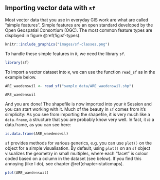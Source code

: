 ## Importing vector data with `sf` {#importing-vector-sf}

Most vector data that you use in everyday GIS work are what are called "simple features". Simple features are an open standard developed by the Open Geospatial Consortium (OGC). The most common feature types are displayed in figure \@ref(fig:sf-types).

<!--
# TODO(ratnanil) add this somewhere
#  Most functions in sf start with `st_`, which stands for "spatial type" and is the same syntax used by Postgis. Source: https://stackoverflow.com/questions/7234679/what-is-st-in-postgis and https://github.com/r-spatial/sf/issues/140#issuecomment-270029715
-->


```r
knitr::include_graphics("images/sf-classes.png")
```


To handle these simple features in `R`, we need the library `sf`. 

```r
library(sf)
```

To import a vector dataset into `R`, we can use the function `read_sf` as in the example below. 

<!--
//todo how does the user get access to this dataset? 
//body make this available through the package?
-->

```r

ARE_waedenswil <- read_sf("sample_data/ARE_waedenswil.shp")

ARE_waedenswil
```

And you are done! The shapefile is now imported into your `R` Session and you can start working with it. Much of the beauty in `sf` comes from it's simplicity: As you see from importing the shapefile, it is very much like a `data.frame`, a structure that you are probably know very well. In fact, it *is* a data.frame, as you can see here:

```r
is.data.frame(ARE_waedenswil)
```

`sf` provides methods for various generics, e.g. you can use `plot()` on the object for a simple visualisation. By default, using `plot()` on an `sf` object visualizes the geometry in small multiples, where each "facet" is colour coded based on a column in the dataset (see below). If you find this annoying (like I do), see chapter \@ref(chapter-staticmaps).

```r
plot(ARE_waedenswil)
```

